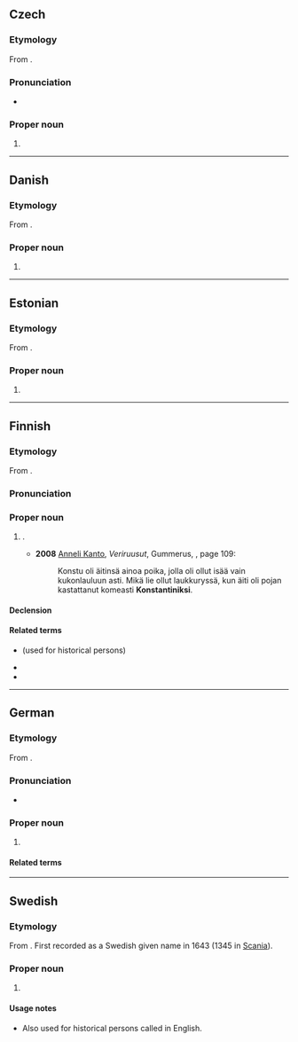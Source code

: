 {{also|konstantin|Konštantín}}
==Czech==

===Etymology===
From {{der|cs|la|Constantinus}}.

===Pronunciation===
* {{cs-IPA}}

===Proper noun===
{{head|cs|proper noun}}

# {{given name|cs|male|from=Latin|eq=Constantine}}

----

==Danish==

===Etymology===
From {{der|da|la|Constantinus}}.

===Proper noun===
{{head|da|proper noun}}

# {{given name|da|male|eq=Constantine|from=Latin}}

----

==Estonian==

===Etymology===
From {{der|et|la|Constantinus}}.

===Proper noun===
{{head|et|proper noun}}

# {{given name|et|male|eq=Constantine|from=Latin}}

----

==Finnish==

===Etymology===
From {{der|fi|la|Constantinus}}.

===Pronunciation===
{{fi-pronunciation}}

===Proper noun===
{{fi-proper noun}}

# {{given name|fi|male|from=Latin|eq=Constantine}}.
#* '''2008''' [[w:fi:Anneli Kanto|Anneli Kanto]], ''Veriruusut'', Gummerus, {{ISBN|978-951-20-7766-3}}, page 109:
#*:Konstu oli äitinsä ainoa poika, jolla oli ollut isää vain kukonlauluun asti. Mikä lie ollut laukkuryssä, kun äiti oli pojan kastattanut komeasti '''Konstantiniksi'''.

====Declension====
{{fi-decl-risti|Konstantin|||a|i=0}}

====Related terms====
* {{l|fi|Konstantinus}} (used for historical persons)
* {{l|fi|Konsta}}
* {{l|fi|Kosti}}

----

==German==

===Etymology===
From {{der|de|la|Constantinus}}.

===Pronunciation===
* {{audio|de|De-Konstantin.ogg|Audio}}

===Proper noun===
{{head|de|proper noun|plural|Konstantine}}

# {{given name|de|male|from=Latin|eq=Constantine}}

====Related terms====
{{rel3|de
|{{l|de|Konstantia}}, {{l|de|Konstanzia}} ({{l|de|Constantia}})
|{{l|de|Konstantine}}
|{{l|de|Konstanze}}
}}

----

==Swedish==

===Etymology===
From {{der|sv|la|Constantinus}}. First recorded as a Swedish given name in 1643 (1345 in [[Scania]]).

===Proper noun===
{{sv-proper noun|c}}

# {{given name|sv|male|from=Latin|eq=Constantine}}

====Usage notes====
* Also used for historical persons called {{m|en|Constantine}} in English.